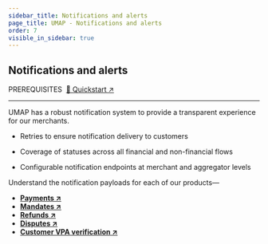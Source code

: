 ```yaml
---
sidebar_title: Notifications and alerts
page_title: UMAP - Notifications and alerts
order: 7
visible_in_sidebar: true
---
```


## Notifications and alerts

<Text size="small" weight="600">
    PREREQUISITES&nbsp;
</Text>
<a href="/payments/umap/quickstart" target="_self">🌟 Quickstart ↗</a>

<hr class="primary" />

UMAP has a robust notification system to provide a transparent experience for our merchants.

-   <p>Retries to ensure notification delivery to customers</p>
-   <p>Coverage of statuses across all financial and non-financial flows</p>
-   <p>Configurable notification endpoints at merchant and aggregator levels</p>

Understand the notification payloads for each of our products—

- **<a href="/payments/umap/notifications/payments">Payments ↗</a>**
- **<a href="/payments/umap/notifications/mandates">Mandates ↗</a>**
- **<a href="/payments/umap/notifications/refunds">Refunds ↗</a>**
- **<a href="/payments/umap/notifications/disputes">Disputes ↗</a>**
- **<a href="/payments/umap/notifications/customer-vpa-verification">Customer VPA verification ↗</a>**
